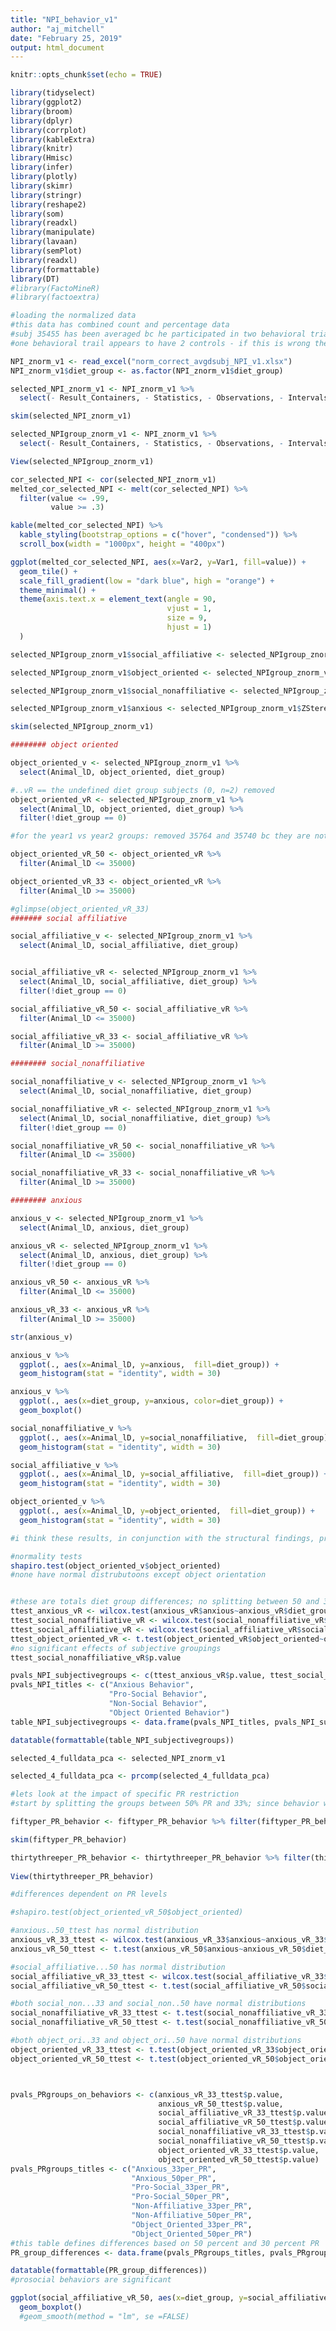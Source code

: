 ```yaml
---
title: "NPI_behavior_v1"
author: "aj_mitchell"
date: "February 25, 2019"
output: html_document
---
```


```r
knitr::opts_chunk$set(echo = TRUE)
```

```r
library(tidyselect)
library(ggplot2)
library(broom)
library(dplyr)
library(corrplot)
library(kableExtra)
library(knitr)
library(Hmisc)
library(infer)
library(plotly) 
library(skimr)
library(stringr)
library(reshape2)
library(som)
library(readxl)
library(manipulate)
library(lavaan)
library(semPlot)
library(readxl)
library(formattable)
library(DT)
#library(FactoMineR)
#library(factoextra)
```

```r
#loading the normalized data
#this data has combined count and percentage data
#subj 35455 has been averaged bc he participated in two behavioral trials
#one behavioral trail appears to have 2 controls - if this is wrong the stats for Kroenke are wrong too

NPI_znorm_v1 <- read_excel("norm_correct_avgdsubj_NPI_v1.xlsx")
NPI_znorm_v1$diet_group <- as.factor(NPI_znorm_v1$diet_group)

selected_NPI_znorm_v1 <- NPI_znorm_v1 %>%
  select(- Result_Containers, - Statistics, - Observations, - Intervals, - Subjects, - Animal_lD, - Hanging_Toy_at_perch_N0Y1, - Perch_at_dividerN0Y1, - Duration, - Introduction, - diet_group)

skim(selected_NPI_znorm_v1)

selected_NPIgroup_znorm_v1 <- NPI_znorm_v1 %>%
  select(- Result_Containers, - Statistics, - Observations, - Intervals, - Subjects, - Hanging_Toy_at_perch_N0Y1, - Perch_at_dividerN0Y1, - Duration, - Introduction)

View(selected_NPIgroup_znorm_v1)


```


```r
cor_selected_NPI <- cor(selected_NPI_znorm_v1)
melted_cor_selected_NPI <- melt(cor_selected_NPI) %>%
  filter(value <= .99,
         value >= .3)

kable(melted_cor_selected_NPI) %>%
  kable_styling(bootstrap_options = c("hover", "condensed")) %>% 
  scroll_box(width = "1000px", height = "400px")
```

```r
ggplot(melted_cor_selected_NPI, aes(x=Var2, y=Var1, fill=value)) +
  geom_tile() +
  scale_fill_gradient(low = "dark blue", high = "orange") + 
  theme_minimal() +
  theme(axis.text.x = element_text(angle = 90,
                                   vjust = 1,
                                   size = 9,
                                   hjust = 1)
  )
```


```r
selected_NPIgroup_znorm_v1$social_affiliative <- selected_NPIgroup_znorm_v1$ZContact_peer + selected_NPIgroup_znorm_v1$ZPlay + selected_NPIgroup_znorm_v1$ZPlay_Face + selected_NPIgroup_znorm_v1$ZGroom + selected_NPIgroup_znorm_v1$ZMouth_peer + selected_NPIgroup_znorm_v1$ZLipsmack + selected_NPIgroup_znorm_v1$ZApproach_peer 

selected_NPIgroup_znorm_v1$object_oriented <- selected_NPIgroup_znorm_v1$ZInspect_Object + selected_NPIgroup_znorm_v1$ZMouth_Object + selected_NPIgroup_znorm_v1$ZManipulate_Object + selected_NPIgroup_znorm_v1$ZTouch_Object + selected_NPIgroup_znorm_v1$ZSteal_Resource_Attempt 

selected_NPIgroup_znorm_v1$social_nonaffiliative <- selected_NPIgroup_znorm_v1$ZCrook_Tail + selected_NPIgroup_znorm_v1$ZOpen_Mouth_Threat + selected_NPIgroup_znorm_v1$ZAggress + selected_NPIgroup_znorm_v1$ZBite + selected_NPIgroup_znorm_v1$ZDisplace + selected_NPIgroup_znorm_v1$ZLeave_peer + selected_NPIgroup_znorm_v1$ZAvoid

selected_NPIgroup_znorm_v1$anxious <- selected_NPIgroup_znorm_v1$ZStereotypy + selected_NPIgroup_znorm_v1$ZScratch + selected_NPIgroup_znorm_v1$ZYawn + selected_NPIgroup_znorm_v1$ZAvoid + selected_NPIgroup_znorm_v1$ZFear_Grimace

skim(selected_NPIgroup_znorm_v1)
```

```r

######## object oriented

object_oriented_v <- selected_NPIgroup_znorm_v1 %>%
  select(Animal_lD, object_oriented, diet_group) 

#..vR == the undefined diet group subjects (0, n=2) removed 
object_oriented_vR <- selected_NPIgroup_znorm_v1 %>%
  select(Animal_lD, object_oriented, diet_group) %>%
  filter(!diet_group == 0)

#for the year1 vs year2 groups: removed 35764 and 35740 bc they are not included in MRI analysis. additionally, not on behavior sheet from domacc 

object_oriented_vR_50 <- object_oriented_vR %>%
  filter(Animal_lD <= 35000)

object_oriented_vR_33 <- object_oriented_vR %>%
  filter(Animal_lD >= 35000)

#glimpse(object_oriented_vR_33)
####### social affiliative

social_affiliative_v <- selected_NPIgroup_znorm_v1 %>%
  select(Animal_lD, social_affiliative, diet_group)


social_affiliative_vR <- selected_NPIgroup_znorm_v1 %>%
  select(Animal_lD, social_affiliative, diet_group) %>%
  filter(!diet_group == 0)

social_affiliative_vR_50 <- social_affiliative_vR %>%
  filter(Animal_lD <= 35000)

social_affiliative_vR_33 <- social_affiliative_vR %>%
  filter(Animal_lD >= 35000)

######## social_nonaffiliative 

social_nonaffiliative_v <- selected_NPIgroup_znorm_v1 %>%
  select(Animal_lD, social_nonaffiliative, diet_group)

social_nonaffiliative_vR <- selected_NPIgroup_znorm_v1 %>%
  select(Animal_lD, social_nonaffiliative, diet_group) %>%
  filter(!diet_group == 0)

social_nonaffiliative_vR_50 <- social_nonaffiliative_vR %>%
  filter(Animal_lD <= 35000)

social_nonaffiliative_vR_33 <- social_nonaffiliative_vR %>%
  filter(Animal_lD >= 35000)

######## anxious 

anxious_v <- selected_NPIgroup_znorm_v1 %>%
  select(Animal_lD, anxious, diet_group)

anxious_vR <- selected_NPIgroup_znorm_v1 %>%
  select(Animal_lD, anxious, diet_group) %>%
  filter(!diet_group == 0)

anxious_vR_50 <- anxious_vR %>%
  filter(Animal_lD <= 35000)

anxious_vR_33 <- anxious_vR %>%
  filter(Animal_lD >= 35000)

str(anxious_v)

```


```r
anxious_v %>%
  ggplot(., aes(x=Animal_lD, y=anxious,  fill=diet_group)) +
  geom_histogram(stat = "identity", width = 30)

anxious_v %>%
  ggplot(., aes(x=diet_group, y=anxious, color=diet_group)) +
  geom_boxplot()

social_nonaffiliative_v %>%
  ggplot(., aes(x=Animal_lD, y=social_nonaffiliative,  fill=diet_group)) +
  geom_histogram(stat = "identity", width = 30)

social_affiliative_v %>%
  ggplot(., aes(x=Animal_lD, y=social_affiliative,  fill=diet_group)) +
  geom_histogram(stat = "identity", width = 30)

object_oriented_v %>%
  ggplot(., aes(x=Animal_lD, y=object_oriented,  fill=diet_group)) +
  geom_histogram(stat = "identity", width = 30)

#i think these results, in conjunction with the structural findings, provide evidence that FA values related to WM tracts correlate strongly with behavioral findings. It is clear that further and more direct investigation is needed but this study provides [the first] evidence of WM tracts development and behavioral correllations. 
```

```r
#normality tests
shapiro.test(object_oriented_v$object_oriented)
#none have normal distrubutoons except object orientation 


#these are totals diet group differences; no splitting between 50 and 33% PR)
ttest_anxious_vR <- wilcox.test(anxious_vR$anxious~anxious_vR$diet_group)
ttest_social_nonaffiliative_vR <- wilcox.test(social_nonaffiliative_vR$social_nonaffiliative~social_nonaffiliative_vR$diet_group)
ttest_social_affiliative_vR <- wilcox.test(social_affiliative_vR$social_affiliative~social_affiliative_vR$diet_group)
ttest_object_oriented_vR <- t.test(object_oriented_vR$object_oriented~object_oriented_vR$diet_group)
#no significant effects of subjective groupings
ttest_social_nonaffiliative_vR$p.value

pvals_NPI_subjectivegroups <- c(ttest_anxious_vR$p.value, ttest_social_affiliative_vR$p.value, ttest_social_nonaffiliative_vR$p.value, ttest_object_oriented_vR$p.value)
pvals_NPI_titles <- c("Anxious Behavior",
                      "Pro-Social Behavior",
                      "Non-Social Behavior",
                      "Object Oriented Behavior")
table_NPI_subjectivegroups <- data.frame(pvals_NPI_titles, pvals_NPI_subjectivegroups)

datatable(formattable(table_NPI_subjectivegroups))
```

```r
selected_4_fulldata_pca <- selected_NPI_znorm_v1 

selected_4_fulldata_pca <- prcomp(selected_4_fulldata_pca)

```

```r
#lets look at the impact of specific PR restriction
#start by splitting the groups between 50% PR and 33%; since behavior was only collected from the 33% group then we 

fiftyper_PR_behavior <- fiftyper_PR_behavior %>% filter(fiftyper_PR_behavior$Animal_lD <= 35000)

skim(fiftyper_PR_behavior)

thirtythreeper_PR_behavior <- thirtythreeper_PR_behavior %>% filter(thirtythreeper_PR_behavior$Animal_lD >= 35000)
  
View(thirtythreeper_PR_behavior)

```

```r
#differences dependent on PR levels 

#shapiro.test(object_oriented_vR_50$object_oriented)

#anxious..50_ttest has normal distribution 
anxious_vR_33_ttest <- wilcox.test(anxious_vR_33$anxious~anxious_vR_33$diet_group)
anxious_vR_50_ttest <- t.test(anxious_vR_50$anxious~anxious_vR_50$diet_group)

#social_affiliative...50 has normal distribution  
social_affiliative_vR_33_ttest <- wilcox.test(social_affiliative_vR_33$social_affiliative~social_affiliative_vR_33$diet_group)
social_affiliative_vR_50_ttest <- t.test(social_affiliative_vR_50$social_affiliative~social_affiliative_vR_50$diet_group)

#both social_non...33 and social_non..50 have normal distributions
social_nonaffiliative_vR_33_ttest <- t.test(social_nonaffiliative_vR_33$social_nonaffiliative~social_affiliative_vR_33$diet_group)
social_nonaffiliative_vR_50_ttest <- t.test(social_nonaffiliative_vR_50$social_nonaffiliative~social_nonaffiliative_vR_50$diet_group)

#both object_ori..33 and object_ori..50 have normal distributions
object_oriented_vR_33_ttest <- t.test(object_oriented_vR_33$object_oriented~object_oriented_vR_33$diet_group)
object_oriented_vR_50_ttest <- t.test(object_oriented_vR_50$object_oriented~object_oriented_vR_50$diet_group)



pvals_PRgroups_on_behaviors <- c(anxious_vR_33_ttest$p.value,
                                 anxious_vR_50_ttest$p.value,
                                 social_affiliative_vR_33_ttest$p.value,
                                 social_affiliative_vR_50_ttest$p.value,
                                 social_nonaffiliative_vR_33_ttest$p.value,
                                 social_nonaffiliative_vR_50_ttest$p.value,
                                 object_oriented_vR_33_ttest$p.value,
                                 object_oriented_vR_50_ttest$p.value)
pvals_PRgroups_titles <- c("Anxious_33per_PR",
                           "Anxious_50per_PR",
                           "Pro-Social_33per_PR",
                           "Pro-Social_50per_PR",
                           "Non-Affiliative_33per_PR",
                           "Non-Affiliative_50per_PR",
                           "Object_Oriented_33per_PR",
                           "Object_Oriented_50per_PR")
#this table defines differences based on 50 percent and 30 percent PR
PR_group_differences <- data.frame(pvals_PRgroups_titles, pvals_PRgroups_on_behaviors)

datatable(formattable(PR_group_differences))
#prosocial behaviors are significant

ggplot(social_affiliative_vR_50, aes(x=diet_group, y=social_affiliative, color=diet_group)) +
  geom_boxplot() 
  #geom_smooth(method = "lm", se =FALSE)

```